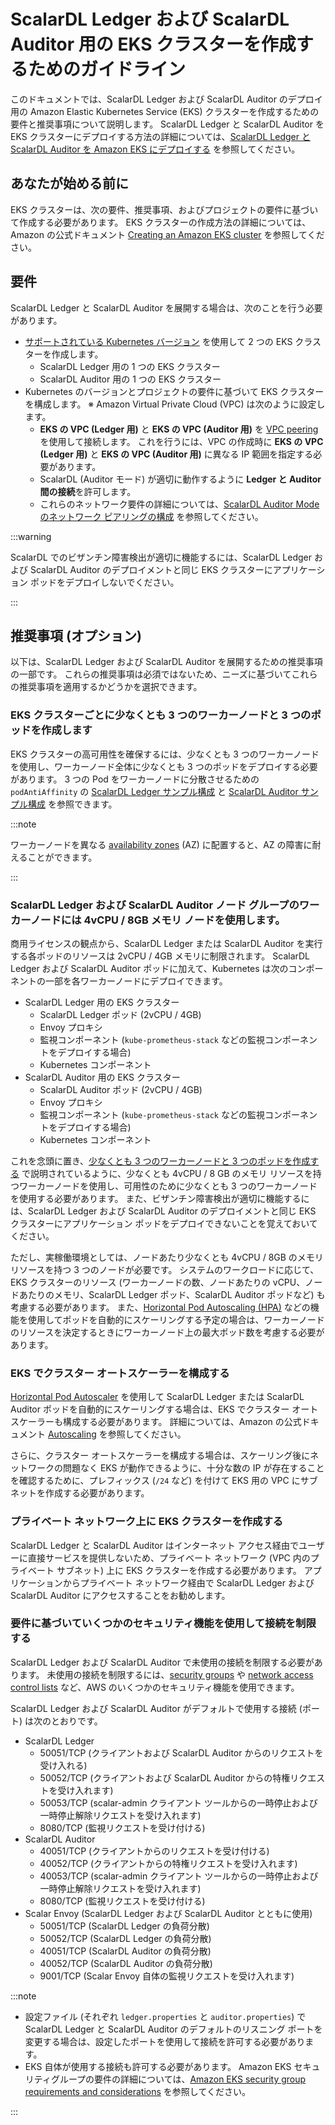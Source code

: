 ---
---

# ScalarDL Ledger および ScalarDL Auditor 用の EKS クラスターを作成するためのガイドライン


<TranslationBanner />

このドキュメントでは、ScalarDL Ledger および ScalarDL Auditor のデプロイ用の Amazon Elastic Kubernetes Service (EKS) クラスターを作成するための要件と推奨事項について説明します。 ScalarDL Ledger と ScalarDL Auditor を EKS クラスターにデプロイする方法の詳細については、[ScalarDL Ledger と ScalarDL Auditor を Amazon EKS にデプロイする](ManualDeploymentGuideScalarDLAuditorOnEKS.mdx) を参照してください。

## あなたが始める前に

EKS クラスターは、次の要件、推奨事項、およびプロジェクトの要件に基づいて作成する必要があります。 EKS クラスターの作成方法の詳細については、Amazon の公式ドキュメント [Creating an Amazon EKS cluster](https://docs.aws.amazon.com/eks/latest/userguide/create-cluster.html) を参照してください。

## 要件

ScalarDL Ledger と ScalarDL Auditor を展開する場合は、次のことを行う必要があります。

* [サポートされている Kubernetes バージョン](https://scalardb.scalar-labs.com/docs/latest/requirements/#kubernetes) を使用して 2 つの EKS クラスターを作成します。
  * ScalarDL Ledger 用の 1 つの EKS クラスター
  * ScalarDL Auditor 用の 1 つの EKS クラスター
* Kubernetes のバージョンとプロジェクトの要件に基づいて EKS クラスターを構成します。
  ※ Amazon Virtual Private Cloud (VPC) は次のように設定します。
  * **EKS の VPC (Ledger 用)** と **EKS の VPC (Auditor 用)** を [VPC peering](https://docs.aws.amazon.com/vpc/latest/peering/what-is-vpc-peering.html) を使用して接続します。 これを行うには、VPC の作成時に **EKS の VPC (Ledger 用)** と **EKS の VPC (Auditor 用)** に異なる IP 範囲を指定する必要があります。
  * ScalarDL (Auditor モード) が適切に動作するように **Ledger と Auditor 間の接続**を許可します。
  * これらのネットワーク要件の詳細については、[ScalarDL Auditor Mode のネットワーク ピアリングの構成](NetworkPeeringForScalarDLAuditor.mdx) を参照してください。

:::warning

ScalarDL でのビザンチン障害検出が適切に機能するには、ScalarDL Ledger および ScalarDL Auditor のデプロイメントと同じ EKS クラスターにアプリケーション ポッドをデプロイしないでください。

:::

## 推奨事項 (オプション)

以下は、ScalarDL Ledger および ScalarDL Auditor を展開するための推奨事項の一部です。 これらの推奨事項は必須ではないため、ニーズに基づいてこれらの推奨事項を適用するかどうかを選択できます。

### EKS クラスターごとに少なくとも 3 つのワーカーノードと 3 つのポッドを作成します

EKS クラスターの高可用性を確保するには、少なくとも 3 つのワーカーノードを使用し、ワーカーノード全体に少なくとも 3 つのポッドをデプロイする必要があります。 3 つの Pod をワーカーノードに分散させるための `podAntiAffinity` の [ScalarDL Ledger サンプル構成](https://github.com/scalar-labs/scalar-kubernetes/blob/master/conf/scalardl-custom-values.yaml) と [ScalarDL Auditor サンプル構成](https://github.com/scalar-labs/scalar-kubernetes/blob/master/conf/scalardl-audit-custom-values.yaml) を参照できます。

:::note

ワーカーノードを異なる [availability zones](https://docs.aws.amazon.com/AWSEC2/latest/UserGuide/using-regions-availability-zones.html) (AZ) に配置すると、AZ の障害に耐えることができます。

:::

### ScalarDL Ledger および ScalarDL Auditor ノード グループのワーカーノードには 4vCPU / 8GB メモリ ノードを使用します。

商用ライセンスの観点から、ScalarDL Ledger または ScalarDL Auditor を実行する各ポッドのリソースは 2vCPU / 4GB メモリに制限されます。 ScalarDL Ledger および ScalarDL Auditor ポッドに加えて、Kubernetes は次のコンポーネントの一部を各ワーカーノードにデプロイできます。

* ScalarDL Ledger 用の EKS クラスター
  * ScalarDL Ledger ポッド (2vCPU / 4GB)
  * Envoy プロキシ
  * 監視コンポーネント (`kube-prometheus-stack` などの監視コンポーネントをデプロイする場合)
  * Kubernetes コンポーネント
* ScalarDL Auditor 用の EKS クラスター
  * ScalarDL Auditor ポッド (2vCPU / 4GB)
  * Envoy プロキシ
  * 監視コンポーネント (`kube-prometheus-stack` などの監視コンポーネントをデプロイする場合)
  * Kubernetes コンポーネント

これを念頭に置き、[少なくとも 3 つのワーカーノードと 3 つのポッドを作成する](#create-at-least-three-worker-nodes-and-three-pods-per-eks-cluster) で説明されているように、少なくとも 4vCPU / 8 GB のメモリ リソースを持つワーカーノードを使用し、可用性のために少なくとも 3 つのワーカーノードを使用する必要があります。 また、ビザンチン障害検出が適切に機能するには、ScalarDL Ledger および ScalarDL Auditor のデプロイメントと同じ EKS クラスターにアプリケーション ポッドをデプロイできないことを覚えておいてください。

ただし、実稼働環境としては、ノードあたり少なくとも 4vCPU / 8GB のメモリ リソースを持つ 3 つのノードが必要です。 システムのワークロードに応じて、EKS クラスターのリソース (ワーカーノードの数、ノードあたりの vCPU、ノードあたりのメモリ、ScalarDL Ledger ポッド、ScalarDL Auditor ポッドなど) も考慮する必要があります。 また、[Horizontal Pod Autoscaling (HPA)](https://kubernetes.io/docs/tasks/run-application/horizontal-pod-autoscale/) などの機能を使用してポッドを自動的にスケーリングする予定の場合は、ワーカーノードのリソースを決定するときにワーカーノード上の最大ポッド数を考慮する必要があります。

### EKS でクラスター オートスケーラーを構成する

[Horizontal Pod Autoscaler](https://docs.aws.amazon.com/eks/latest/userguide/horizontal-pod-autoscaler.html) を使用して ScalarDL Ledger または ScalarDL Auditor ポッドを自動的にスケーリングする場合は、EKS でクラスター オートスケーラーも構成する必要があります。 詳細については、Amazon の公式ドキュメント [Autoscaling](https://docs.aws.amazon.com/eks/latest/userguide/autoscaling.html#cluster-autoscaler) を参照してください。

さらに、クラスター オートスケーラーを構成する場合は、スケーリング後にネットワークの問題なく EKS が動作できるように、十分な数の IP が存在することを確認するために、プレフィックス (`/24` など) を付けて EKS 用の VPC にサブネットを作成する必要があります。

### プライベート ネットワーク上に EKS クラスターを作成する

ScalarDL Ledger と ScalarDL Auditor はインターネット アクセス経由でユーザーに直接サービスを提供しないため、プライベート ネットワーク (VPC 内のプライベート サブネット) 上に EKS クラスターを作成する必要があります。 アプリケーションからプライベート ネットワーク経由で ScalarDL Ledger および ScalarDL Auditor にアクセスすることをお勧めします。

### 要件に基づいていくつかのセキュリティ機能を使用して接続を制限する

ScalarDL Ledger および ScalarDL Auditor で未使用の接続を制限する必要があります。 未使用の接続を制限するには、[security groups](https://docs.aws.amazon.com/vpc/latest/userguide/VPC_SecurityGroups.html) や [network access control lists](https://docs.aws.amazon.com/vpc/latest/userguide/vpc-network-acls.html) など、AWS のいくつかのセキュリティ機能を使用できます。

ScalarDL Ledger および ScalarDL Auditor がデフォルトで使用する接続 (ポート) は次のとおりです。

* ScalarDL Ledger
  * 50051/TCP (クライアントおよび ScalarDL Auditor からのリクエストを受け入れる)
  * 50052/TCP (クライアントおよび ScalarDL Auditor からの特権リクエストを受け入れます)
  * 50053/TCP (scalar-admin クライアント ツールからの一時停止および一時停止解除リクエストを受け入れます)
  * 8080/TCP (監視リクエストを受け付ける)
* ScalarDL Auditor
  * 40051/TCP (クライアントからのリクエストを受け付ける)
  * 40052/TCP (クライアントからの特権リクエストを受け入れます)
  * 40053/TCP (scalar-admin クライアント ツールからの一時停止および一時停止解除リクエストを受け入れます)
  * 8080/TCP (監視リクエストを受け付ける)
* Scalar Envoy (ScalarDL Ledger および ScalarDL Auditor とともに使用)
  * 50051/TCP (ScalarDL Ledger の負荷分散)
  * 50052/TCP (ScalarDL Ledger の負荷分散)
  * 40051/TCP (ScalarDL Auditor の負荷分散)
  * 40052/TCP (ScalarDL Auditor の負荷分散)
  * 9001/TCP (Scalar Envoy 自体の監視リクエストを受け入れます)

:::note

- 設定ファイル (それぞれ `ledger.properties` と `auditor.properties`) で ScalarDL Ledger と ScalarDL Auditor のデフォルトのリスニング ポートを変更する場合は、設定したポートを使用して接続を許可する必要があります。
- EKS 自体が使用する接続も許可する必要があります。 Amazon EKS セキュリティグループの要件の詳細については、[Amazon EKS security group requirements and considerations](https://docs.aws.amazon.com/eks/latest/userguide/sec-group-reqs.html) を参照してください。

:::
